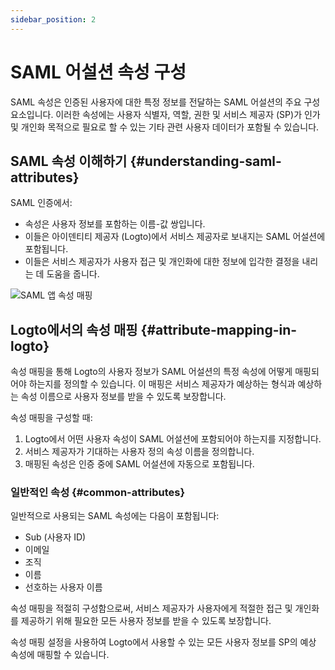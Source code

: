 ```yaml
---
sidebar_position: 2
---
```


# SAML 어설션 속성 구성

SAML 속성은 인증된 사용자에 대한 특정 정보를 전달하는 SAML 어설션의 주요 구성 요소입니다. 이러한 속성에는 사용자 식별자, 역할, 권한 및 서비스 제공자 (SP)가 인가 및 개인화 목적으로 필요로 할 수 있는 기타 관련 사용자 데이터가 포함될 수 있습니다.

## SAML 속성 이해하기 \{#understanding-saml-attributes}

SAML 인증에서:

- 속성은 사용자 정보를 포함하는 이름-값 쌍입니다.
- 이들은 아이덴티티 제공자 (Logto)에서 서비스 제공자로 보내지는 SAML 어설션에 포함됩니다.
- 이들은 서비스 제공자가 사용자 접근 및 개인화에 대한 정보에 입각한 결정을 내리는 데 도움을 줍니다.

<img src="/img/assets/attribute-mapping.png" alt="SAML 앱 속성 매핑" />

## Logto에서의 속성 매핑 \{#attribute-mapping-in-logto}

속성 매핑을 통해 Logto의 사용자 정보가 SAML 어설션의 특정 속성에 어떻게 매핑되어야 하는지를 정의할 수 있습니다. 이 매핑은 서비스 제공자가 예상하는 형식과 예상하는 속성 이름으로 사용자 정보를 받을 수 있도록 보장합니다.

속성 매핑을 구성할 때:

1. Logto에서 어떤 사용자 속성이 SAML 어설션에 포함되어야 하는지를 지정합니다.
2. 서비스 제공자가 기대하는 사용자 정의 속성 이름을 정의합니다.
3. 매핑된 속성은 인증 중에 SAML 어설션에 자동으로 포함됩니다.

### 일반적인 속성 \{#common-attributes}

일반적으로 사용되는 SAML 속성에는 다음이 포함됩니다:

- Sub (사용자 ID)
- 이메일
- 조직
- 이름
- 선호하는 사용자 이름

속성 매핑을 적절히 구성함으로써, 서비스 제공자가 사용자에게 적절한 접근 및 개인화를 제공하기 위해 필요한 모든 사용자 정보를 받을 수 있도록 보장합니다.

속성 매핑 설정을 사용하여 Logto에서 사용할 수 있는 모든 사용자 정보를 SP의 예상 속성에 매핑할 수 있습니다.
